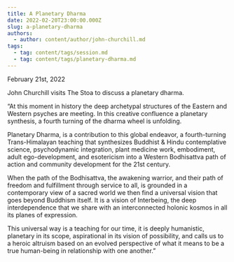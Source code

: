 ```yaml
---
title: A Planetary Dharma
date: 2022-02-20T23:00:00.000Z
slug: a-planetary-dharma
authors:
  - author: content/author/john-churchill.md
tags:
  - tag: content/tags/session.md
  - tag: content/tags/planetary-dharma.md
---
```


February 21st, 2022

John Churchill visits The Stoa to discuss a planetary dharma.

“At this moment in history the deep archetypal structures of the Eastern and Western psyches are meeting. In this creative confluence a planetary synthesis, a fourth turning of the dharma wheel is unfolding.

Planetary Dharma, is a contribution to this global endeavor, a fourth-turning Trans-Himalayan teaching that synthesizes Buddhist & Hindu contemplative science, psychodynamic integration, plant medicine work, embodiment, adult ego-development, and esotericism into a Western Bodhisattva path of action and community development for the 21st century.

When the path of the Bodhisattva, the awakening warrior, and their path of freedom and fulfillment through service to all, is grounded in a contemporary view of a sacred world we then find a universal vision that goes beyond Buddhism itself. It is a vision of Interbeing, the deep interdependence that we share with an interconnected holonic kosmos in all its planes of expression.

This universal way is a teaching for our time, it is deeply humanistic, planetary in its scope, aspirational in its vision of possibility, and calls us to a heroic altruism based on an evolved perspective of what it means to be a true human-being in relationship with one another.”
